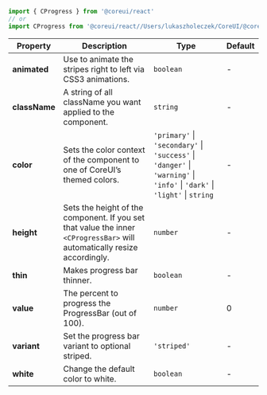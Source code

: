 
```jsx
import { CProgress } from '@coreui/react'
// or
import CProgress from '@coreui/react//Users/lukaszholeczek/CoreUI/@coreui/react/packages/coreui-react/src/components/progress/CProgress'
```

| Property | Description | Type | Default |
| --- | --- | --- | --- |
| **animated** | Use to animate the stripes right to left via CSS3 animations. | `boolean` | - |
| **className** | A string of all className you want applied to the component. | `string` | - |
| **color** | Sets the color context of the component to one of CoreUI’s themed colors. | `'primary'` \| `'secondary'` \| `'success'` \| `'danger'` \| `'warning'` \| `'info'` \| `'dark'` \| `'light'` \| `string` | - |
| **height** | Sets the height of the component. If you set that value the inner `<CProgressBar>` will automatically resize accordingly. | `number` | - |
| **thin** | Makes progress bar thinner. | `boolean` | - |
| **value** | The percent to progress the ProgressBar (out of 100). | `number` | 0 |
| **variant** | Set the progress bar variant to optional striped. | `'striped'` | - |
| **white** | Change the default color to white. | `boolean` | - |
